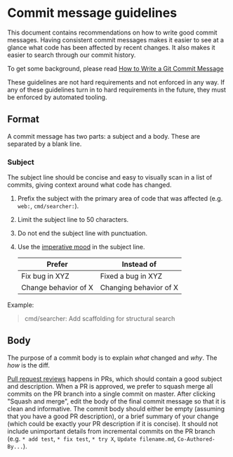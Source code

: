 # Commit message guidelines

This document contains recommendations on how to write good commit messages. Having consistent commit messages makes it easier to see at a glance what code has been affected by recent changes. It also makes it easier to search through our commit history.

To get some background, please read [How to Write a Git Commit Message](https://chris.beams.io/posts/git-commit/)

These guidelines are not hard requirements and not enforced in any way. If any of these guidelines turn in to hard requirements in the future, they must be enforced by automated tooling.

## Format

A commit message has two parts: a subject and a body. These are separated by a blank line.

### Subject

The subject line should be concise and easy to visually scan in a list of commits, giving context around what code has changed.

1. Prefix the subject with the primary area of code that was affected (e.g. `web:`, `cmd/searcher:`).
2. Limit the subject line to 50 characters.
3. Do not end the subject line with punctuation.
4. Use the [imperative mood](https://chris.beams.io/posts/git-commit/#imperative) in the subject line.

    | Prefer | Instead of |
    |--------|------------|
    | Fix bug in XYZ | Fixed a bug in XYZ |
    | Change behavior of X | Changing behavior of X |

Example:

> cmd/searcher: Add scaffolding for structural search

## Body

The purpose of a commit body is to explain _what_ changed and _why_. The _how_ is the diff.

[Pull request reviews](/dev/background-information/pull_request_reviews) happens in PRs, which should contain a good subject and description. When a PR is approved, we prefer to squash merge all commits on the PR branch into a single commit on master. After clicking "Squash and merge", edit the body of the final commit message so that it is clean and informative. The commit body should either be empty (assuming that you have a good PR description), or a brief summary of your change (which could be exactly your PR description if it is concise). It should not include unimportant details from incremental commits on the PR branch (e.g. `* add test`, `* fix test`, `* try X`, `Update filename.md`, `Co-Authored-By...`).

